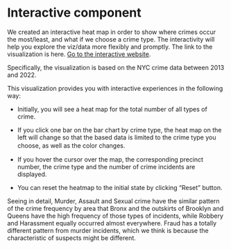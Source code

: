 # Interactive component

We created an interactive heat map in order to show where crimes occur the most/least, and what if we choose a crime type. The interactivity will help you explore the viz/data more flexibly and promptly. 
The link to the visualization is here. [Go to the interactive website](https://yuta555.github.io/).

Specifically, the visualization is based on the NYC crime data between 2013 and 2022.

This visualization provides you with interactive experiences in the following way:

 - Initially, you will see a heat map for the total number of all types of crime.
 
 - If you click one bar on the bar chart by crime type, the heat map on the left will change so that the based data is limited to the crime type you choose, as well as the color changes.　
 
 - If you hover the cursor over the map, the corresponding precinct number, the crime type and the number of crime incidents are displayed. 
 
 - You can reset the heatmap to the initial state by clicking "Reset" button.
 
Seeing in detail, Murder, Assault and Sexual crime have the similar pattern of the crime frequency by area that Bronx and the outskirts of Brooklyn and Queens have the high frequency of those types of incidents, while Robbery and Harassment equally occurred almost everywhere. Fraud has a totally different pattern from murder incidents, which we think is because the characteristic of suspects might be different. 

